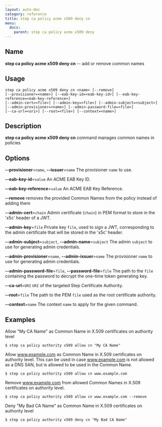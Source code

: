 ```yaml
---
layout: auto-doc
category: reference
title: step ca policy acme x509 deny cn
menu:
  docs:
    parent: step ca policy acme x509 deny
---
```


## Name
**step ca policy acme x509 deny cn** -- add or remove common names

## Usage

```raw
step ca policy acme x509 deny cn <name> [--remove]
[--provisioner=<name>] [--eab-key-id=<eab-key-id>] [--eab-key-reference=<eab-key-reference>]
[--admin-cert=<file>] [--admin-key=<file>] [--admin-subject=<subject>]
[--admin-provisioner=<name>] [--admin-password-file=<file>]
[--ca-url=<uri>] [--root=<file>] [--context=<name>]
```

## Description

**step ca policy acme x509 deny cn** command manages common names in policies

## Options


**--provisioner**=`name`, **--issuer**=`name`
The provisioner `name` to use.

**--eab-key-id**=`value`
An ACME EAB Key ID.

**--eab-key-reference**=`value`
An ACME EAB Key Reference.

**--remove**
removes the provided Common Names from the policy instead of adding them

**--admin-cert**=`chain`
Admin certificate (`chain`) in PEM format to store in the 'x5c' header of a JWT.

**--admin-key**=`file`
Private key `file`, used to sign a JWT, corresponding to the admin certificate that will
be stored in the 'x5c' header.

**--admin-subject**=`subject`, **--admin-name**=`subject`
The admin `subject` to use for generating admin credentials.

**--admin-provisioner**=`name`, **--admin-issuer**=`name`
The provisioner `name` to use for generating admin credentials.

**--admin-password-file**=`file`, **--password-file**=`file`
The path to the `file` containing the password to decrypt the one-time token
generating key.

**--ca-url**=`URI`
`URI` of the targeted Step Certificate Authority.

**--root**=`file`
The path to the PEM `file` used as the root certificate authority.

**--context**=`name`
The context `name` to apply for the given command.

## Examples

Allow "My CA Name" as Common Name in X.509 certificates on authority level
```shell
$ step ca policy authority x509 allow cn "My CA Name"
```

Allow www.example.com as Common Name in X.509 certificates on authority level.
This can be used in case www.example.com is not allowed as a DNS SAN, but is
allowed to be used in the Common Name.
```shell
$ step ca policy authority x509 allow cn www.example.com
```

Remove www.example.com from allowed Common Names in X.509 certificates on authority level.
```shell
$ step ca policy authority x509 allow cn www.example.com --remove
```

Deny "My Bad CA Name" as Common Name in X.509 certificates on authority level
```shell
$ step ca policy authority x509 deny cn "My Bad CA Name"
```

